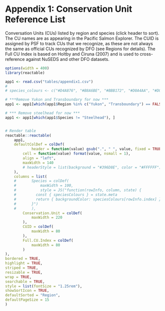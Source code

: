 # Appendix 1: Conservation Unit Reference List {#appendix-1 .unnumbered}

Conversation Units (CUs) listed by region and species (click header to sort). The CU names are as appearing in the Pacific Salmon Explorer. The CUID is assigned by PSF to track CUs that we recognize, as these are not always the same as official CUs recognized by DFO (see Regions for details). The Full CU Index is based on Holtby and Ciruna (2007) and is used to cross-reference against NuSEDS and other DFO datasets.

```r
options(width = 400)
library(reactable)

app1 <- read.csv("tables/appendix1.csv")
# 
# species_colours <- c("#D4A876", "#B8A6BE", "#BBB172", "#D0A4AA", "#D0A4AA", "#98A879", "#98A879", "#0000FF40")[as.numeric(as.factor(app1$Species))]

# ***Remove Yukon and Transboundary for now ***
app1 <- app1[which(app1$Region %in% c("Yukon", "Transboundary") == FALSE), ]

# *** Remove steelhead for now ***
app1 <- app1[which(app1$Species != "Steelhead"), ]


# Render table
reactable::reactable(
	app1, 
	defaultColDef = colDef(
			header = function(value) gsub(".", " ", value, fixed = TRUE),
		cell = function(value) format(value, nsmall = 1),
		align = "left",
		maxWidth = 140
		# headerStyle = list(background = "#396D8E", color = "#FFFFFF")
	),
	columns = list(
	# 		Species = colDef(
	# 			maxWidth = 100,
	# 			style = JS("function(rowInfo, column, state) {
	#         const { speciesColours } = state.meta
	#         return { backgroundColor: speciesColours[rowInfo.index] }
	#       }")
	# 		),
		Conservation.Unit = colDef(
			maxWidth = 220
		),
		CUID = colDef(
			maxWidth = 80
		),
		Full.CU.Index = colDef(
			maxWidth = 80
		)
),
bordered = TRUE,
highlight = TRUE,
striped = TRUE,
resizable = TRUE, 
wrap = TRUE,
searchable = TRUE,
style = list(fontSize = "1.25rem"),
showSortIcon = TRUE,
defaultSorted = "Region",
defaultPageSize = 15
)

```